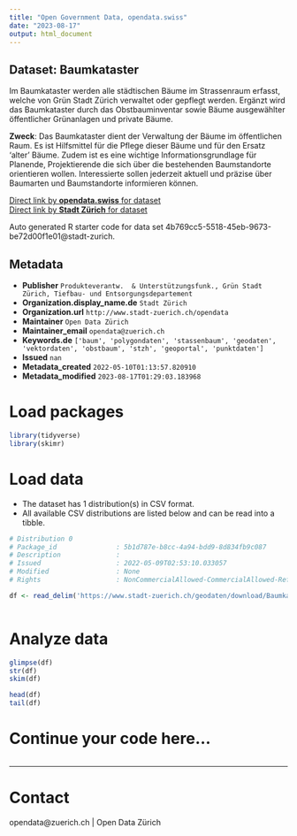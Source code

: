 ```yaml
---
title: "Open Government Data, opendata.swiss"
date: "2023-08-17"
output: html_document
---
```


## Dataset: Baumkataster

Im Baumkataster werden alle städtischen Bäume im Strassenraum erfasst, welche von Grün Stadt Zürich verwaltet oder gepflegt werden. Ergänzt wird das Baumkataster durch das Obstbauminventar sowie Bäume ausgewählter öffentlicher Grünanlagen und private Bäume.

**Zweck**: Das Baumkataster dient der Verwaltung der Bäume im öffentlichen Raum. Es ist Hilfsmittel für die Pflege dieser Bäume und für den Ersatz 'alter' Bäume. Zudem ist es eine wichtige Informationsgrundlage für Planende, Projektierende die sich über die bestehenden Baumstandorte orientieren wollen. Interessierte sollen jederzeit aktuell und präzise über Baumarten und Baumstandorte informieren können.

[Direct link by **opendata.swiss** for dataset](https://opendata.swiss/de/dataset/baumkataster)<br>
[Direct link by **Stadt Zürich** for dataset](https://data.stadt-zuerich.ch/dataset/geo_baumkataster)

Auto generated R starter code for data set 4b769cc5-5518-45eb-9673-be72d00f1e01@stadt-zurich.

## Metadata

- **Publisher** `Produkteverantw.  & Unterstützungsfunk., Grün Stadt Zürich, Tiefbau- und Entsorgungsdepartement`
- **Organization.display_name.de** `Stadt Zürich`
- **Organization.url** `http://www.stadt-zuerich.ch/opendata`
- **Maintainer** `Open Data Zürich`
- **Maintainer_email** `opendata@zuerich.ch`
- **Keywords.de** `['baum', 'polygondaten', 'stassenbaum', 'geodaten', 'vektordaten', 'obstbaum', 'stzh', 'geoportal', 'punktdaten']`
- **Issued** `nan`
- **Metadata_created** `2022-05-10T01:13:57.820910`
- **Metadata_modified** `2023-08-17T01:29:03.183968`


# Load packages

```r

library(tidyverse)
library(skimr)

```

# Load data

-   The dataset has 1 distribution(s) in CSV format.
-   All available CSV distributions are listed below and can be read into a tibble.

```r

# Distribution 0
# Package_id               : 5b1d787e-b8cc-4a94-bdd9-8d834fb9c087
# Description              : 
# Issued                   : 2022-05-09T02:53:10.033057
# Modified                 : None
# Rights                   : NonCommercialAllowed-CommercialAllowed-ReferenceNotRequired

df <- read_delim('https://www.stadt-zuerich.ch/geodaten/download/Baumkataster?format=10008')



```

# Analyze data

```r

glimpse(df)
str(df)
skim(df)

head(df)
tail(df)

```

# Continue your code here...

```r

```

------------------------------------------------------------------------

# Contact

opendata@zuerich.ch | Open Data Zürich
